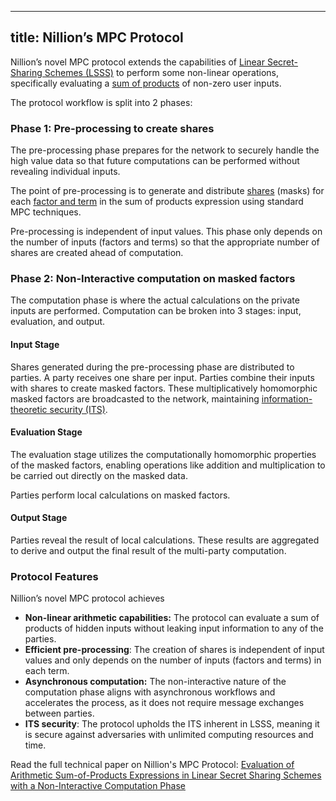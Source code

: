----
title: Nillion’s MPC Protocol
---

Nillion’s novel MPC protocol extends the capabilities of [Linear Secret-Sharing Schemes (LSSS)](glossary.md#linear-secret-sharing-scheme-lsss) to perform some non-linear operations, specifically evaluating a [sum of products](glossary.md#sum-of-products-sop) of non-zero user inputs.

The protocol workflow is split into 2 phases:

### **Phase 1: Pre-processing to create shares**

The pre-processing phase prepares for the network to securely handle the high value data so that future computations can be performed without revealing individual inputs.

The point of pre-processing is to generate and distribute [shares](glossary.md#share) (masks) for each [factor and term](/glossary#sum-of-products-sop---factors-and-terms-) in the sum of products expression using standard MPC techniques.

Pre-processing is independent of input values. This phase only depends on the number of inputs (factors and terms) so that the appropriate number of shares are created ahead of computation. &#x20;

### **Phase 2: Non-Interactive computation on masked factors**

The computation phase is where the actual calculations on the private inputs are performed. Computation can be broken into 3 stages: input, evaluation, and output.

#### Input Stage

Shares generated during the pre-processing phase are distributed to parties. A party receives one share per input. Parties combine their inputs with shares to create masked factors. These multiplicatively homomorphic masked factors are broadcasted to the network, maintaining [information-theoretic security (ITS)](glossary.md#information-theoretic-security-its).

#### Evaluation Stage

The evaluation stage utilizes the computationally homomorphic properties of the masked factors, enabling operations like addition and multiplication to be carried out directly on the masked data.&#x20;

Parties perform local calculations on masked factors.&#x20;

#### Output Stage

Parties reveal the result of local calculations. These results are aggregated to derive and output the final result of the multi-party computation.&#x20;

### Protocol Features

Nillion’s novel MPC protocol achieves

- **Non-linear arithmetic capabilities:** The protocol can evaluate a sum of products of hidden inputs without leaking input information to any of the parties.
- **Efficient pre-processing**: The creation of shares is independent of input values and only depends on the number of inputs (factors and terms) in each term.
- **Asynchronous computation:** The non-interactive nature of the computation phase aligns with asynchronous workflows and accelerates the process, as it does not require message exchanges between parties.
- **ITS security**: The protocol upholds the ITS inherent in LSSS, meaning it is secure against adversaries with unlimited computing resources and time.

Read the full technical paper on Nillion's MPC Protocol: [Evaluation of Arithmetic Sum-of-Products Expressions in Linear Secret Sharing Schemes with a Non-Interactive Computation Phase](https://eprint.iacr.org/2023/1740)

&#x20;

&#x20;
